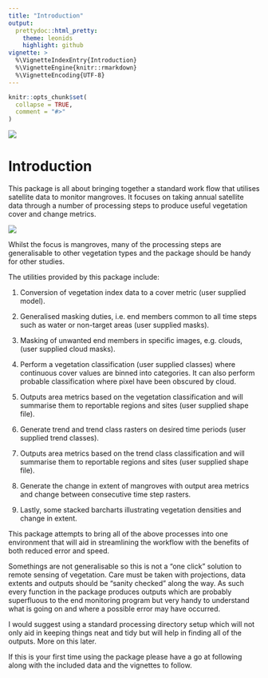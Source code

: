 ```yaml
---
title: "Introduction"
output: 
  prettydoc::html_pretty:
    theme: leonids
    highlight: github
vignette: >
  %\VignetteIndexEntry{Introduction}
  %\VignetteEngine{knitr::rmarkdown}
  %\VignetteEncoding{UTF-8}
---
```


```r
knitr::opts_chunk$set(
  collapse = TRUE,
  comment = "#>"
)
```


![](plots/tree_logo_small.png)

# Introduction
This package is all about bringing together a standard work flow that utilises 
satellite data to monitor mangroves. It focuses on taking annual satellite data 
through a number of processing steps to produce useful vegetation cover and 
change metrics. 

![](plots/wflow.png)

Whilst the focus is mangroves, many of the processing steps are generalisable 
to other vegetation types and the package should be handy for other studies.

The utilities provided by this package include:

1. Conversion of vegetation index data to a cover metric (user supplied model).

2. Generalised masking duties, i.e. end members common to all time steps such as 
water or non-target areas (user supplied masks).

3. Masking of unwanted end members in specific images, e.g. clouds, (user 
supplied cloud masks).

4. Perform a vegetation classification (user supplied classes) where continuous 
cover values are binned into categories. It can also perform probable classification 
where pixel have been obscured by cloud.

5. Outputs area metrics based on the vegetation classification and will summarise 
them to reportable regions and sites (user supplied shape file).

6. Generate trend and trend class rasters on desired time periods (user supplied 
trend classes).

7. Outputs area metrics based on the trend class classification and will summarise 
them to reportable regions and sites (user supplied shape file).

8. Generate the change in extent of mangroves with output area metrics and change 
between consecutive time step rasters.

9. Lastly, some stacked barcharts illustrating vegetation densities and change 
in extent.

This package attempts to bring all of the above processes into one environment that 
will aid in streamlining the workflow with the benefits of both reduced error and 
speed. 

Somethings are not generalisable so this is not a "one click" solution to remote 
sensing of vegetation. Care must be taken with projections, data extents and 
outputs should be "sanity checked" along the way. As such every function in the 
package produces outputs which are probably superfluous to the end monitoring 
program but very handy to understand what is going on and where a possible error 
may have occurred.

I would suggest using a standard processing directory setup which will not only 
aid in keeping things neat and tidy but will help in finding all of the 
outputs. More on this later.

If this is your first time using the package please have a go at following along 
with the included data and the vignettes to follow.
